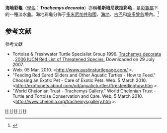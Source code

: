 {{Speciesbox 
| taxon = Trachemys decorata
| image = Trachemys decorata.jpg
| status = VU | status_system = IUCN2.3
| binomial_authority = ([[Thomas_Barbour|Barbour]] & Carr, 1940)
| synonyms =

* ''Pseudemys decorata'' <small>Barbour & Carr, 1940</small>
* ''Pseudemys terrapen decorata'' <small>Mertens & Wermuth, 1955</small>
* ''Chrysemys (Trachemys) decorata'' <small>McDowell, 1964</small>
* ''Chrysemys terrapen decorata'' <small>Obst, 1983</small>
* ''Trachemys decorata'' <small>Seidel & Incháustegui, 1984</small>
* ''Trachemys stejnegeri decorata'' <small>Iverson, 1985</small>

| synonyms_ref=<ref name="Fritz2007">{{Cite journal |journal=Vertebrate Zoology |title=Checklist of Chelonians of the World |year=2007 |author=Fritz Uwe |coauthors=Peter Havaš |volume=57 |issue=2 |pages=202 |id= |url=http://www.cnah.org/pdf_files/851.pdf |archiveurl=https://www.webcitation.org/5v20ztMND?url=http://www.cnah.org/pdf_files/851.pdf |archivedate=2010-12-17 |accessdate=29 May 2012 |deadurl=yes }}</ref>
}}
'''海地彩龜'''（[[學名|學名]]：'''''Trachemys decorata'''''）亦稱'''希斯培尼欧拉彩龟'''，是[[彩龜屬|彩龜屬]]下的一種淡水[[龜|龜]]。海地彩龜分佈于[[多米尼加共和國|多米尼加共和國]]、[[海地|海地]]、[[古巴|古巴]]和[[波多黎各|波多黎各]]境內。<ref>{{Cite web |url=http://www.austinsturtlepage.com/ |title=存档副本 |accessdate=2013-04-08 |archive-date=2013-05-21 |archive-url=https://web.archive.org/web/20130521175118/http://austinsturtlepage.com/ |dead-url=no }}</ref>

== 参考文献 ==
{{reflist}}

; 參考文獻
* Tortoise & Freshwater Turtle Specialist Group 1996.  [http://www.iucnredlist.org/search/details.php/22019/all Trachemys decorata] {{Wayback|url=http://www.iucnredlist.org/search/details.php/22019/all |date=20080926025931 }}.   [http://www.iucnredlist.org 2006 IUCN Red List of Threatened Species.] {{Wayback|url=http://www.iucnredlist.org/ |date=20140627000000 }}  Downloaded on 29 July 2007.
* Web. 05 Mar. 2010. <http://www.austinsturtlepage.com/ {{Wayback|url=http://www.austinsturtlepage.com/ |date=20130521175118 }}>.
* "Feeding Red Eared Sliders and Other Aquatic Turtles - How to Feed." Choosing an Exotic Pet - Care of Exotic Pets. Web. 5 March 2010. <http://exoticpets.about.com/od/aquaticturtles/f/resfeedinghow.htm {{Wayback|url=http://exoticpets.about.com/od/aquaticturtles/f/resfeedinghow.htm |date=20130404123832 }}>.
* "World Chelonian Trust - Trachemys Gallery." World Chelonian Trust - Turtle and Tortoise Conservation and Care. Web. 5 March 2010. <http://www.chelonia.org/trachemysgallery.htm {{Wayback|url=http://www.chelonia.org/trachemysgallery.htm |date=20130510172342 }}>.
{{taxonbar}}
[[Category:_1940年描述的动物|H]]
[[Category:彩龜屬|H]]
[[Category:古巴動物|H]]
[[Category:波多黎各動物|H]]
[[Category:海地動物|H]]